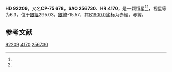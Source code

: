 {{Starbox begin
| name = HD 92209
}}
{{Starbox observe
| epoch = [[J2000.0|J2000.0]]
| constell = {{星座名待查}}<ref name=SIMBAD>{{cite web
 | url=http://simbad.u-strasbg.fr/simbad/sim-id?Ident=HR+4170
 | title =Pulsating variable Star
 | publisher=Centre de Données astronomiques de Strasbourg
 | work=SIMBAD
 | accessdate=2012-07-13}}</ref><ref name=DATA>{{cite web
 | url=http://vizier.u-strasbg.fr/viz-bin/VizieR-5?-out.add=.&-source=5050&-corr=PK=HR&-out.max=9999&HR=4170
 | title=VizieR Detailed Page
 | accessdate=2012-07-13
 | archive-date=2016-03-05
 | archive-url=https://web.archive.org/web/20160305025328/http://vizier.u-strasbg.fr/viz-bin/VizieR-5?-out.add=.&-source=5050&-corr=PK=HR&-out.max=9999&HR=4170
 | dead-url=no
 }}</ref>
| 星官 = 
| ra = {{RA|10|35|24.8}}<ref name=SIMBAD /><ref name=DATA />
| dec = {{DEC|-76|18|33}}<ref name=SIMBAD /><ref name=DATA />
| appmag_v = 6.3<ref name=SIMBAD /><ref name=DATA />
}}
{{Starbox character
| class = K2III<ref name=SIMBAD /><ref name=DATA />
| b-v = 1.2<ref name=SIMBAD /><ref name=DATA />
| u-b = 1.27<ref name=SIMBAD /><ref name=DATA />
| r-i = <ref name=SIMBAD /><ref name=DATA />
| variable = 
}}
{{Starbox astrometry
| radial_v = 1.27
| prop_mo_ra = 18
| parallax = 
| p_error = 
}}
{{Starbox catalog
| names =CP-75 678，[[SAO星表|SAO]] 256730，[[HD星表|HD]] 92209，[[HR星表|HR]] 4170}}
{{Starbox reference |Simbad=HR+4170}}
{{Starbox end}}

'''HD 92209'''，又名'''CP-75 678'''，'''SAO 256730'''、'''HR 4170'''，是一颗恒星<ref name=SIMBAD /><ref name=DATA />，视星等为6.3，位于[[銀道座標系|銀經]]295.03，[[銀道座標系|銀緯]]-15.57，其[[B1900.0|B1900.0]]坐标为赤經{{RA|10|33|34}}，赤緯{{DEC|-75|-15.57|26}}。

== 参考文献 ==
{{reflist}}

{{star-stub}}

[[Category:HD和HDE天體|92209]]
[[Category:HR天體|4170]]
[[Category:SAO天體|256730]]